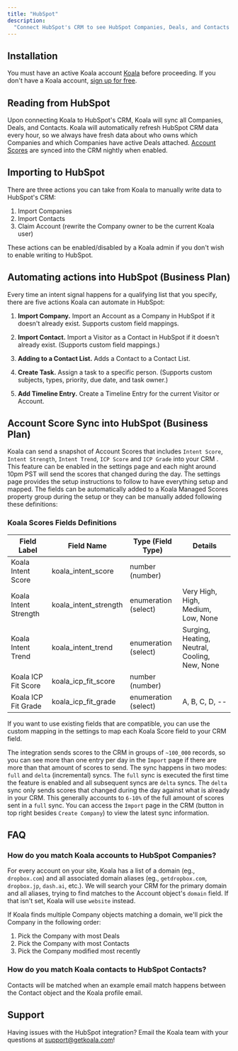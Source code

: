 ```yaml
---
title: "HubSpot"
description:
  "Connect HubSpot's CRM to see HubSpot Companies, Deals, and Contacts in Koala. Optionally, write intent signals back to HubSpot."
---
```


## Installation

You must have an active Koala account [Koala](https://app.getkoala.com)
before proceeding. If you don't have a Koala account,
[sign up for free](https://app.getkoala.com/signup).

## Reading from HubSpot

Upon connecting Koala to HubSpot's CRM, Koala will sync all Companies, Deals, and Contacts. Koala will automatically refresh HubSpot CRM data every hour, so we always have fresh data about who owns which Companies and which Companies have active Deals attached. [Account Scores](#account-score-sync-into-hubspot-business-plan) are synced into the CRM nightly when enabled.

## Importing to HubSpot

There are three actions you can take from Koala to manually write data to HubSpot's CRM:

1. Import Companies
2. Import Contacts
3. Claim Account (rewrite the Company owner to be the current Koala user)

These actions can be enabled/disabled by a Koala admin if you don't wish to enable writing to HubSpot.

## Automating actions into HubSpot (Business Plan)

Every time an intent signal happens for a qualifying list that you specify, there are five actions Koala can automate in HubSpot:

1. **Import Company.** Import an Account as a Company in HubSpot if it doesn't already exist. Supports custom field mappings.

2. **Import Contact.** Import a Visitor as a Contact in HubSpot if it doesn't already exist. (Supports custom field mappings.)

3. **Adding to a Contact List.** Adds a Contact to a Contact List.

4. **Create Task.** Assign a task to a specific person. (Supports custom subjects, types, priority, due date, and task owner.)

5. **Add Timeline Entry.** Create a Timeline Entry for the current Visitor or Account.

## Account Score Sync into HubSpot (Business Plan)

Koala can send a snapshot of Account Scores that includes `Intent Score`, `Intent Strength`, `Intent Trend`, `ICP Score` and `ICP Grade` into your CRM .
This feature can be enabled in the settings page and each night around 10pm PST will send the scores that changed during the day.
The settings page provides the setup instructions to follow to have everything setup and mapped.
The fields can be automatically added to a Koala Managed Scores property group during the setup or they can be manually added following these definitions:

### Koala Scores Fields Definitions

| **Field Label**       | **Field Name**        | **Type (Field Type)** | **Details**                                   |
|-----------------------|-----------------------|-----------------------|-----------------------------------------------|
| Koala Intent Score    | koala_intent_score    | number (number)       |                                               |
| Koala Intent Strength | koala_intent_strength | enumeration (select)  | Very High, High, Medium, Low, None            |
| Koala Intent Trend    | koala_intent_trend    | enumeration (select)  | Surging, Heating, Neutral, Cooling, New, None |
| Koala ICP Fit Score   | koala_icp_fit_score   | number (number)       |                                               |
| Koala ICP Fit Grade   | koala_icp_fit_grade   | enumeration (select)  | A, B, C, D, --                                |

If you want to use existing fields that are compatible, you can use the custom mapping in the settings to map each Koala Score field to your CRM field.

The integration sends scores to the CRM in groups of `~100_000` records, so you can see more than one entry per day in the `Import` page if there are more than that amount of scores to send.
The sync happens in two modes: `full` and `delta` (incremental) syncs. The `full` sync is executed the first time the feature is enabled and all subsequent syncs are `delta` syncs. The `delta` sync only sends scores that changed during the day against what is already in your CRM. This generally accounts to `6-10%` of the full amount of scores sent in a `full` sync.
You can access the `Import` page in the CRM (button in top right besides `Create Company`) to view the latest sync information.

## FAQ

### How do you match Koala accounts to HubSpot Companies?

For every account on your site, Koala has a list of a domain (eg., `dropbox.com`) and all associated domain aliases (eg., `getdropbox.com`, `dropbox.jp`, `dash.ai`, etc.). We will search your CRM for the primary domain and all aliases, trying to find matches to the Account object's `domain` field. If that isn't set, Koala will use `website` instead.

If Koala finds multiple Company objects matching a domain, we'll pick the Company in the following order:

1. Pick the Company with most Deals
2. Pick the Company with most Contacts
3. Pick the Company modified most recently

### How do you match Koala contacts to HubSpot Contacts?

Contacts will be matched when an example email match happens between the Contact object and the Koala profile email.

## Support

Having issues with the HubSpot integration? Email the Koala team with your
questions at support@getkoala.com!
